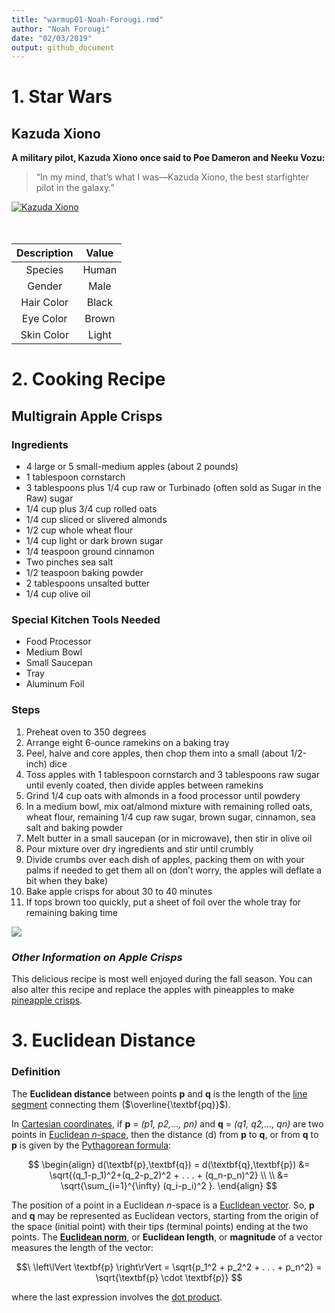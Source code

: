 ```yaml
---
title: "warmup01-Noah-Forougi.rmd"
author: "Noah Forougi"
date: "02/03/2019"
output: github_document
---
```


# 1\. Star Wars <br/>
## Kazuda Xiono


**A military pilot, Kazuda Xiono once said to Poe Dameron and Neeku Vozu:** 

> "In my mind, that's what I was—Kazuda Xiono, 
> the best starfighter pilot in the galaxy."

[![Kazuda Xiono](Kazuda.jpg)](https://starwars.fandom.com/wiki/Kazuda_Xiono)  <br/> <br/> <br/>


| Description   | Value   |
|:-------------:|:-------:|
|   Species     | Human   |
|    Gender     |  Male   |
|  Hair Color   | Black   |
|  Eye Color    | Brown   | 
| Skin Color    | Light   |


# 2\. Cooking Recipe <br/>
## Multigrain Apple Crisps

### Ingredients
* 4 large or 5 small-medium apples (about 2 pounds)
* 1 tablespoon cornstarch
* 3 tablespoons plus 1/4 cup raw or Turbinado (often sold as Sugar in the Raw) sugar
* 1/4 cup plus 3/4 cup rolled oats
* 1/4 cup sliced or slivered almonds
* 1/2 cup whole wheat flour 
* 1/4 cup light or dark brown sugar
* 1/4 teaspoon ground cinnamon
* Two pinches sea salt
* 1/2 teaspoon baking powder
* 2 tablespoons unsalted butter
* 1/4 cup olive oil

### Special Kitchen Tools Needed
* Food Processor
* Medium Bowl
* Small Saucepan
* Tray
* Aluminum Foil

### Steps
1. Preheat oven to 350 degrees
2. Arrange eight 6-ounce ramekins on a baking tray
3. Peel, halve and core apples, then chop them into a small (about 1/2-inch) dice  
4. Toss apples with 1 tablespoon cornstarch and 3 tablespoons raw sugar until evenly coated, then divide apples between ramekins
5. Grind 1/4 cup oats with almonds in a food processor until powdery
6. In a medium bowl, mix oat/almond mixture with remaining rolled oats, wheat flour, remaining 1/4 cup raw sugar, brown sugar, cinnamon, sea salt and baking powder
7. Melt butter in a small saucepan (or in microwave), then stir in olive oil
8. Pour mixture over dry ingredients and stir until crumbly
9. Divide crumbs over each dish of apples, packing them on with your palms if needed to get them all on (don’t worry, the apples will deflate a bit when they bake)   
10. Bake apple crisps for about 30 to 40 minutes
11. If tops brown too quickly, put a sheet of foil over the whole tray for remaining baking time

![](Applecrisp.jpg)

### *Other Information on Apple Crisps* \

This delicious recipe is most well enjoyed during the fall season. You can also alter this recipe and replace the apples with pineapples to make [pineapple crisps](http://yellebellyboo.blogspot.com/2012/01/fresh-pineapple-crisp.html). 

# 3\. Euclidean Distance

### Definition \

The **Euclidean distance** between points **p** and **q** is the length of the [line segment](https://en.wikipedia.org/wiki/Line_segment) connecting them ($\overline{\textbf{pq}}$).

In [Cartesian coordinates](https://en.wikipedia.org/wiki/Cartesian_coordinates), if **p** = *(p1, p2,..., pn)* and **q** = *(q1, q2,..., qn)* are two points in [Euclidean *n*-space](https://en.wikipedia.org/wiki/Euclidean_space), then the distance (d) from **p** to **q**, or from **q** to **p** is given by the [Pythagorean formula](https://en.wikipedia.org/wiki/Pythagorean_theorem):

$$  \begin{align}
d(\textbf{p},\textbf{q}) = 
d(\textbf{q},\textbf{p})  &= 
\sqrt{(q_1-p_1)^2+(q_2-p_2)^2 + . . . + (q_n-p_n)^2} \\ \\ 
&= \sqrt{\sum_{i=1}^{\infty} (q_i-p_i)^2 }. 
\end{align}  $$




The position of a point in a Euclidean *n*-space is a [Euclidean vector](https://en.wikipedia.org/wiki/Euclidean_vector). So, **p** and **q** may be represented as Euclidean vectors, starting from the origin of the space (initial point) with their tips (terminal points) ending at the two points. The [**Euclidean norm**](https://en.wikipedia.org/wiki/Euclidean_norm), or **Euclidean length**, or **magnitude** of a vector measures the length of the vector:

$$\  \left\lVert \textbf{p} \right\rVert = \sqrt{p_1^2 + p_2^2 + . . . + p_n^2} = \sqrt{\textbf{p} \cdot \textbf{p}} $$

where the last expression involves the [dot product](https://en.wikipedia.org/wiki/Dot_product).